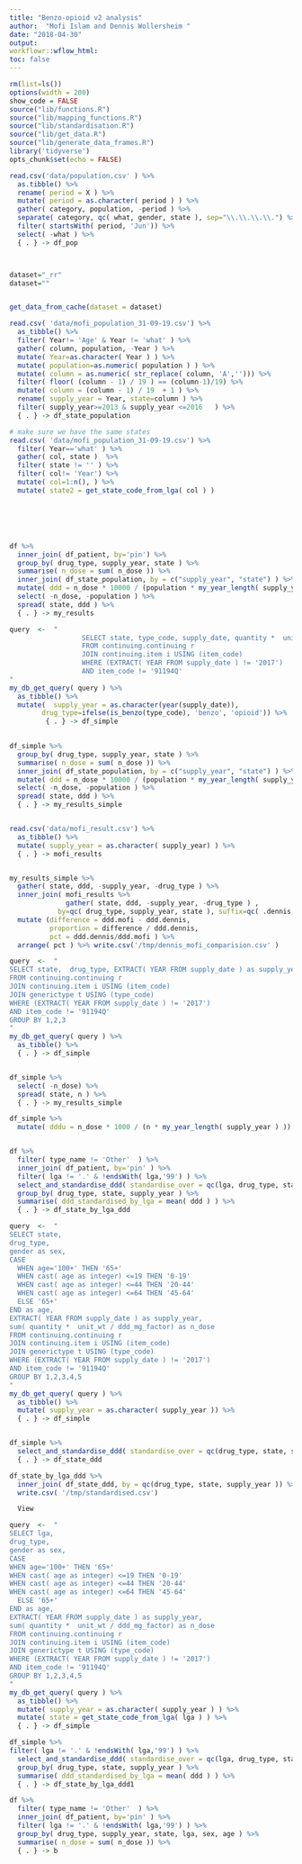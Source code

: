 ```yaml
---
title: "Benzo-opioid v2 analysis"
author:  "Mofi Islam and Dennis Wollersheim "
date: "2018-04-30"
output:
workflowr::wflow_html:
toc: false
---
```


```r

rm(list=ls())
options(width = 200)
show_code = FALSE
source("lib/functions.R")
source("lib/mapping_functions.R")
source("lib/standardisation.R")
source("lib/get_data.R")
source("lib/generate_data_frames.R")
library('tidyverse')
opts_chunk$set(echo = FALSE)

```

```r

read.csv('data/population.csv' ) %>% 
  as.tibble() %>% 
  rename( period = X ) %>%
  mutate( period = as.character( period ) ) %>%
  gather( category, population, -period ) %>% 
  separate( category, qc( what, gender, state ), sep="\\.\\.\\.\\.") %>% 
  filter( startsWith( period, 'Jun')) %>%
  select( -what ) %>%
  { . } -> df_pop



dataset="_rr"
dataset=""


get_data_from_cache(dataset = dataset)


```


```r

read.csv( 'data/mofi_population_31-09-19.csv') %>% 
  as_tibble() %>% 
  filter( Year!= 'Age' & Year != 'what' ) %>%
  gather( column, population, -Year ) %>%
  mutate( Year=as.character( Year ) ) %>%
  mutate( population=as.numeric( population ) ) %>%
  mutate( column = as.numeric( str_replace( column, 'A',''))) %>%
  filter( floor( (column - 1) / 19 ) == (column-1)/19) %>%
  mutate( column = (column - 1) / 19  + 1 ) %>%
  rename( supply_year = Year, state=column ) %>%
  filter( supply_year>=2013 & supply_year <=2016   ) %>% 
  { . } -> df_state_population

# make sure we have the same states
read.csv( 'data/mofi_population_31-09-19.csv') %>% 
  filter( Year=='what' ) %>%
  gather( col, state )  %>%
  filter( state != '' ) %>%
  filter( col!= 'Year') %>% 
  mutate( col=1:n(), ) %>% 
  mutate( state2 = get_state_code_from_lga( col ) )






df %>%
  inner_join( df_patient, by='pin') %>%
  group_by( drug_type, supply_year, state ) %>%
  summarise( n_dose = sum( n_dose )) %>%
  inner_join( df_state_population, by = c("supply_year", "state") ) %>%
  mutate( ddd = n_dose * 10000 / (population * my_year_length( supply_year ) )) %>%  
  select( -n_dose, -population ) %>%
  spread( state, ddd ) %>% 
  { . } -> my_results

```



```r

query  <-  "
				  SELECT state, type_code, supply_date, quantity *  unit_wt / ddd_mg_factor as n_dose
				  FROM continuing.continuing r 
				  JOIN continuing.item i USING (item_code) 
				  WHERE (EXTRACT( YEAR FROM supply_date ) != '2017')
				  AND item_code != '91194Q'
"
my_db_get_query( query ) %>%
  as_tibble() %>%
  mutate(  supply_year = as.character(year(supply_date)), 
        drug_type=ifelse(is_benzo(type_code), 'benzo', 'opioid')) %>% 
		 { . } -> df_simple
  

df_simple %>%
  group_by( drug_type, supply_year, state ) %>%
  summarise( n_dose = sum( n_dose )) %>%
  inner_join( df_state_population, by = c("supply_year", "state") ) %>%
  mutate( ddd = n_dose * 10000 / (population * my_year_length( supply_year ) )) %>%  
  select( -n_dose, -population ) %>%
  spread( state, ddd ) %>% 
  { . } -> my_results_simple


read.csv('data/mofi_result.csv') %>%
  as_tibble() %>% 
  mutate( supply_year = as.character( supply_year) ) %>%
  { . } -> mofi_results


my_results_simple %>%
  gather( state, ddd, -supply_year, -drug_type ) %>% 
  inner_join( mofi_results %>%
              gather( state, ddd, -supply_year, -drug_type ) , 
            by=qc( drug_type, supply_year, state ), suffix=qc( .dennis, .mofi )) %>%
  mutate (difference = ddd.mofi - ddd.dennis, 
          proportion = difference / ddd.dennis, 
          pct = ddd.dennis/ddd.mofi ) %>% 
  arrange( pct ) %>% write.csv('/tmp/dennis_mofi_comparision.csv' )


```


```r

query  <-  "
SELECT state,  drug_type, EXTRACT( YEAR FROM supply_date ) as supply_year, count(distinct pin) as n, sum( quantity *  unit_wt / ddd_mg_factor) as n_dose
FROM continuing.continuing r 
JOIN continuing.item i USING (item_code) 
JOIN generictype t USING (type_code) 
WHERE (EXTRACT( YEAR FROM supply_date ) != '2017')
AND item_code != '91194Q'
GROUP BY 1,2,3
"
my_db_get_query( query ) %>%
  as_tibble() %>%
  { . } -> df_simple


df_simple %>%
  select( -n_dose) %>%
  spread( state, n ) %>% 
  { . } -> my_results_simple

df_simple %>%
  mutate( dddu = n_dose * 1000 / (n * my_year_length( supply_year ) )) 



```

```r

df %>%
  filter( type_name != 'Other'  ) %>%
  inner_join( df_patient, by='pin' ) %>%
  filter( lga != '.' & !endsWith( lga,'99') ) %>%
  select_and_standardise_ddd( standardise_over = qc(lga, drug_type, state, supply_year )) %>% 
  group_by( drug_type, state, supply_year ) %>% 
  summarise( ddd_standardised_by_lga = mean( ddd ) ) %>% 
  { . } -> df_state_by_lga_ddd

query  <-  "
SELECT state,  
drug_type, 
gender as sex, 
CASE 
  WHEN age='100+' THEN '65+'
  WHEN cast( age as integer) <=19 THEN '0-19'
  WHEN cast( age as integer) <=44 THEN '20-44'
  WHEN cast( age as integer) <=64 THEN '45-64'
  ELSE '65+' 
END as age,
EXTRACT( YEAR FROM supply_date ) as supply_year, 
sum( quantity *  unit_wt / ddd_mg_factor) as n_dose
FROM continuing.continuing r 
JOIN continuing.item i USING (item_code) 
JOIN generictype t USING (type_code) 
WHERE (EXTRACT( YEAR FROM supply_date ) != '2017')
AND item_code != '91194Q'
GROUP BY 1,2,3,4,5
"
my_db_get_query( query ) %>%
  as_tibble() %>%
  mutate( supply_year = as.character( supply_year )) %>%
  { . } -> df_simple


df_simple %>%
  select_and_standardise_ddd( standardise_over = qc(drug_type, state, supply_year )) %>% 
  { . } -> df_state_ddd

df_state_by_lga_ddd %>% 
  inner_join( df_state_ddd, by = qc(drug_type, state, supply_year )) %>%
  write.csv( '/tmp/standardised.csv')

  View

```

```r

query  <-  "
SELECT lga,
drug_type, 
gender as sex, 
CASE 
WHEN age='100+' THEN '65+'
WHEN cast( age as integer) <=19 THEN '0-19'
WHEN cast( age as integer) <=44 THEN '20-44'
WHEN cast( age as integer) <=64 THEN '45-64'
  ELSE '65+' 
END as age,
EXTRACT( YEAR FROM supply_date ) as supply_year, 
sum( quantity *  unit_wt / ddd_mg_factor) as n_dose
FROM continuing.continuing r 
JOIN continuing.item i USING (item_code) 
JOIN generictype t USING (type_code) 
WHERE (EXTRACT( YEAR FROM supply_date ) != '2017')
AND item_code != '91194Q'
GROUP BY 1,2,3,4,5
"
my_db_get_query( query ) %>%
  as_tibble() %>%
  mutate( supply_year = as.character( supply_year ) ) %>%
  mutate( state = get_state_code_from_lga( lga ) ) %>%
  { . } -> df_simple

df_simple %>%
filter( lga != '.' & !endsWith( lga,'99') ) %>%
  select_and_standardise_ddd( standardise_over = qc(lga, drug_type, state, supply_year )) %>% 
  group_by( drug_type, state, supply_year ) %>% 
  summarise( ddd_standardised_by_lga = mean( ddd ) ) %>% 
  { . } -> df_state_by_lga_ddd1

df %>%
  filter( type_name != 'Other'  ) %>%
  inner_join( df_patient, by='pin' ) %>%
  filter( lga != '.' & !endsWith( lga,'99') ) %>% 
  group_by( drug_type, supply_year, state, lga, sex, age ) %>%
  summarise( n_dose = sum( n_dose )) %>%
  { . } -> b

```

